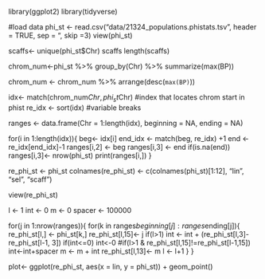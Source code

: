 library(ggplot2)
library(tidyverse)


#load data
phi_st <- read.csv("data/21324_populations.phistats.tsv", header = TRUE, sep = "\t", skip =3)
view(phi_st)

scaffs<- unique(phi_st$Chr)
scaffs
length(scaffs)

chrom_num<-phi_st %>% 
  group_by(Chr) %>% 
  summarize(max(BP))
  
chrom_num <- chrom_num %>% arrange(desc(`max(BP)`))

idx<- match(chrom_num$Chr, phi_st$Chr) #index that locates chrom start in phist
re_idx <- sort(idx) #variable breaks

ranges <- data.frame(Chr = 1:length(idx), beginning = NA, ending = NA)

for(i in 1:length(idx)){
  beg<- idx[i]
  end_idx <- match(beg, re_idx) +1
  end <- re_idx[end_idx]-1
  ranges[i,2] <- beg
  ranges[i,3] <- end
  if(is.na(end)) ranges[i,3]<- nrow(phi_st)
  print(ranges[i,])
}

re_phi_st <- phi_st
colnames(re_phi_st) <- c(colnames(phi_st)[1:12], "lin", "sel", "scaff")

view(re_phi_st)

l <- 1
int <- 0
m <- 0
spacer <- 100000

for(j in 1:nrow(ranges)){
  for(k in ranges$beginning[j]:ranges$ending[j]){
    re_phi_st[l,] <- phi_st[k,]
    re_phi_st[l,15]<- j
    if(l>1) int <- int + (re_phi_st[l,3]-re_phi_st[l-1, 3])
    if(int<=0) int<-0
    #if(l>1 & re_phi_st[l,15]!=re_phi_st[l-1,15]) int<-int+spacer
    m <- m + int
    re_phi_st[l,13]<- m
  l <- l+1
  }
}

plot<- ggplot(re_phi_st, aes(x = lin, y = phi_st)) +
  geom_point()


